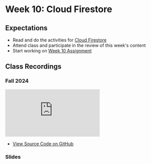 # Week 10: Cloud Firestore

## Expectations

- Read and do the activities for [Cloud Firestore](/week-10/firestore)
- Attend class and participate in the review of this week's content
- Start working on [Week 10 Assignment](/week-10/assignment)

## Class Recordings

### Fall 2024

<iframe
  style={{ width: "100%", aspectRatio: "16/9" }}
  src="https://www.youtube.com/embed/gmwIb5SbtXs?si=OJZOb6C6uaBiCoYt"
  title="YouTube video player"
  frameBorder="0"
  allow="accelerometer; autoplay; clipboard-write; encrypted-media; gyroscope; picture-in-picture; web-share"
  allowFullScreen="allowFullScreen"
></iframe>

- [View Source Code on GitHub](https://github.com/warsylewicz/webdev2-demos/tree/master/app/week-10)

### Slides


<Slideshow file="/week-10/slides" />

